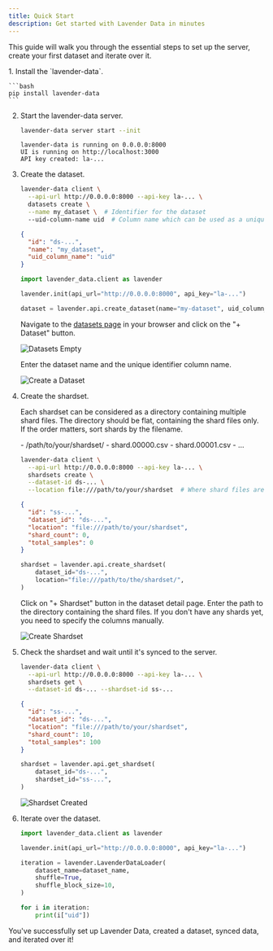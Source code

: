 ```yaml
---
title: Quick Start
description: Get started with Lavender Data in minutes
---
```




This guide will walk you through the essential steps to set up the server, create your first dataset and iterate over it.

<Steps>
1. Install the `lavender-data`.

    ```bash
    pip install lavender-data
    ```

2. Start the lavender-data server.

    ```bash
    lavender-data server start --init
    ```
    ```
    lavender-data is running on 0.0.0.0:8000
    UI is running on http://localhost:3000
    API key created: la-...
    ```

    <LinkCard title="Learn more about Server Configuration" href="/server/configuration" />

3. Create the dataset.

    <Tabs syncKey="ui-or-py">
      <TabItem value="cli" label="CLI">


    ```bash
    lavender-data client \
      --api-url http://0.0.0.0:8000 --api-key la-... \
      datasets create \
      --name my_dataset \  # Identifier for the dataset
      --uid-column-name uid  # Column name which can be used as a unique identifier for each row
    ```
    ```json
    {
      "id": "ds-...",
      "name": "my_dataset",
      "uid_column_name": "uid"
    }
    ```

      </TabItem>
      <TabItem value="python" label="Python">


    ```python
    import lavender_data.client as lavender

    lavender.init(api_url="http://0.0.0.0:8000", api_key="la-...")

    dataset = lavender.api.create_dataset(name="my-dataset", uid_column_name="uid")
    ```

      </TabItem>
      <TabItem value="web-ui" label="Web UI">

    Navigate to the [datasets page](http://localhost:3000/datasets) in your browser and click on the "+ Dataset" button.

    ![Datasets Empty](/web-ui/web-ui-datasets-empty.png)

    Enter the dataset name and the unique identifier column name.

    ![Create a Dataset](/web-ui/web-ui-create-dataset.png)

      </TabItem>
    </Tabs>


4. Create the shardset.

    Each shardset can be considered as a directory containing multiple shard files.
    The directory should be flat, containing the shard files only.
    If the order matters, sort shards by the filename.

    <FileTree>
    - /path/to/your/shardset/
      - shard.00000.csv
      - shard.00001.csv
      - ...
    </FileTree>

    <Tabs syncKey="ui-or-py">
      <TabItem value="cli" label="CLI">

    ```bash
    lavender-data client \
      --api-url http://0.0.0.0:8000 --api-key la-... \
      shardsets create \
      --dataset-id ds-... \
      --location file:///path/to/your/shardset  # Where shard files are located (can be `file://`, `s3://`, etc.)
    ```
    ```json
    {
      "id": "ss-...",
      "dataset_id": "ds-...",
      "location": "file:///path/to/your/shardset",
      "shard_count": 0,
      "total_samples": 0
    }
    ```

      </TabItem>
      <TabItem value="python" label="Python">

    ```python
    shardset = lavender.api.create_shardset(
        dataset_id="ds-...",
        location="file:///path/to/the/shardset/",
    )
    ```
      </TabItem>
      <TabItem value="web-ui" label="Web UI">

    Click on "+ Shardset" button in the dataset detail page.
    Enter the path to the directory containing the shard files.
    If you don't have any shards yet, you need to specify the columns manually.

    ![Create Shardset](/web-ui/web-ui-create-shardset.png)

      </TabItem>
    </Tabs>

    <LinkCard title="Learn more about Data Structure" href="/dataset/structure" />

5. Check the shardset and wait until it's synced to the server.


    <Tabs syncKey="ui-or-py">
      <TabItem value="cli" label="CLI">

    ```bash
    lavender-data client \
      --api-url http://0.0.0.0:8000 --api-key la-... \
      shardsets get \
      --dataset-id ds-... --shardset-id ss-...
    ```
    ```json
    {
      "id": "ss-...",
      "dataset_id": "ds-...",
      "location": "file:///path/to/your/shardset",
      "shard_count": 10,
      "total_samples": 100
    }
    ```

      </TabItem>
      <TabItem value="python" label="Python">

    ```python
    shardset = lavender.api.get_shardset(
        dataset_id="ds-...",
        shardset_id="ss-...",
    )
    ```
      </TabItem>
      <TabItem value="web-ui" label="Web UI">

    ![Shardset Created](/web-ui/web-ui-dataset-detail.png)

      </TabItem>
    </Tabs>

6. Iterate over the dataset.

    ```python
    import lavender_data.client as lavender

    lavender.init(api_url="http://0.0.0.0:8000", api_key="la-...")

    iteration = lavender.LavenderDataLoader(
        dataset_name=dataset_name,
        shuffle=True,
        shuffle_block_size=10,
    )

    for i in iteration:
        print(i["uid"])
    ```

    <LinkCard title="Learn more about DataLoader" href="/dataloader" />

</Steps>

You've successfully set up Lavender Data, created a dataset, synced data, and iterated over it!
